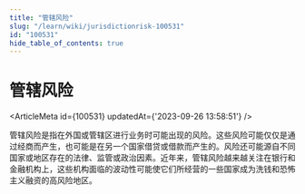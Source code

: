 ```yaml
---
title: "管辖风险"
slug: "/learn/wiki/jurisdictionrisk-100531"
id: "100531"
hide_table_of_contents: true
---
```



# 管辖风险

<ArticleMeta id={100531} updatedAt={'2023-09-26 13:58:51'} />
<div className='border-solid border-b border-t-0 my-4 border-[var(--ifm-color-gray-300)]' />

管辖风险是指在外国或管辖区进行业务时可能出现的风险。这些风险可能仅仅是通过经商而产生，也可能是在另一个国家借贷或借款而产生的。风险还可能源自不同国家或地区存在的法律、监管或政治因素。近年来，管辖风险越来越关注在银行和金融机构上，这些机构面临的波动性可能使它们所经营的一些国家成为洗钱和恐怖主义融资的高风险地区。
